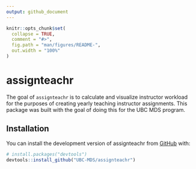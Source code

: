 ```yaml
---
output: github_document
---
```


<!-- README.md is generated from README.Rmd. Please edit that file -->

```r
knitr::opts_chunk$set(
  collapse = TRUE,
  comment = "#>",
  fig.path = "man/figures/README-",
  out.width = "100%"
)
```

# assignteachr

<!-- badges: start -->
<!-- badges: end -->

The goal of `assignteachr` is to calculate and visualize instructor 
workload for the purposes of creating yearly teaching instructor assignments.
This package was built with the goal of doing this for the UBC MDS program.

## Installation

You can install the development version of assignteachr from [GitHub](https://github.com/) with:

``` r
# install.packages("devtools")
devtools::install_github("UBC-MDS/assignteachr")
```
